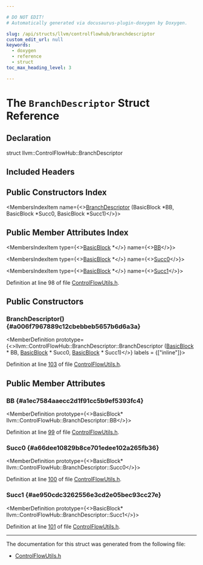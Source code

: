 ```yaml
---

# DO NOT EDIT!
# Automatically generated via docusaurus-plugin-doxygen by Doxygen.

slug: /api/structs/llvm/controlflowhub/branchdescriptor
custom_edit_url: null
keywords:
  - doxygen
  - reference
  - struct
toc_max_heading_level: 3

---
```





# The `BranchDescriptor` Struct Reference

<DoxygenPage pluginConfig={pluginConfig}>



## Declaration

<CodeBlock>struct llvm::ControlFlowHub::BranchDescriptor</CodeBlock>

## Included Headers

<IncludesList>
<IncludesListItem
  filePath="llvm/Transforms/Utils/ControlFlowUtils.h"
  permalink="/docs/api/files/include/include/llvm/include/llvm/transforms/include/llvm/transforms/utils/controlflowutils-h"
  isLocal="true" />
</IncludesList>

## Public Constructors Index

<MembersIndex>

<MembersIndexItem
  name={<><a href="#a006f7967889c12cbebbeb5657b6d6a3a">BranchDescriptor</a> (BasicBlock &#42;BB, BasicBlock &#42;Succ0, BasicBlock &#42;Succ1)</>}>
</MembersIndexItem>

</MembersIndex>

## Public Member Attributes Index

<MembersIndex>

<MembersIndexItem
  type={<><a href="/docs/api/classes/llvm/basicblock">BasicBlock</a> &#42;</>}
  name={<><a href="#a1ec7584aaecc2d1f91cc5b9ef5393fc4">BB</a></>}>
</MembersIndexItem>

<MembersIndexItem
  type={<><a href="/docs/api/classes/llvm/basicblock">BasicBlock</a> &#42;</>}
  name={<><a href="#a66dee10829b8ce701edee102a265fb36">Succ0</a></>}>
</MembersIndexItem>

<MembersIndexItem
  type={<><a href="/docs/api/classes/llvm/basicblock">BasicBlock</a> &#42;</>}
  name={<><a href="#ae950cdc3262556e3cd2e05bec93cc27e">Succ1</a></>}>
</MembersIndexItem>

</MembersIndex>


Definition at line 98 of file <a href="/docs/api/files/include/include/llvm/include/llvm/transforms/include/llvm/transforms/utils/controlflowutils-h">ControlFlowUtils.h</a>.

<SectionDefinition>

## Public Constructors

### BranchDescriptor() {#a006f7967889c12cbebbeb5657b6d6a3a}

<MemberDefinition
  prototype={<>llvm::ControlFlowHub::BranchDescriptor::BranchDescriptor (<a href="/docs/api/classes/llvm/basicblock">BasicBlock</a> &#42; BB, <a href="/docs/api/classes/llvm/basicblock">BasicBlock</a> &#42; Succ0, <a href="/docs/api/classes/llvm/basicblock">BasicBlock</a> &#42; Succ1)</>}
  labels = {["inline"]}>

Definition at line <a href="/docs/api/files/include/include/llvm/include/llvm/transforms/include/llvm/transforms/utils/controlflowutils-h/#l00103">103</a> of file <a href="/docs/api/files/include/include/llvm/include/llvm/transforms/include/llvm/transforms/utils/controlflowutils-h">ControlFlowUtils.h</a>.
</MemberDefinition>

</SectionDefinition>

<SectionDefinition>

## Public Member Attributes

### BB {#a1ec7584aaecc2d1f91cc5b9ef5393fc4}

<MemberDefinition
  prototype={<>BasicBlock&#42; llvm::ControlFlowHub::BranchDescriptor::BB</>}>

Definition at line <a href="/docs/api/files/include/include/llvm/include/llvm/transforms/include/llvm/transforms/utils/controlflowutils-h/#l00099">99</a> of file <a href="/docs/api/files/include/include/llvm/include/llvm/transforms/include/llvm/transforms/utils/controlflowutils-h">ControlFlowUtils.h</a>.
</MemberDefinition>

### Succ0 {#a66dee10829b8ce701edee102a265fb36}

<MemberDefinition
  prototype={<>BasicBlock&#42; llvm::ControlFlowHub::BranchDescriptor::Succ0</>}>

Definition at line <a href="/docs/api/files/include/include/llvm/include/llvm/transforms/include/llvm/transforms/utils/controlflowutils-h/#l00100">100</a> of file <a href="/docs/api/files/include/include/llvm/include/llvm/transforms/include/llvm/transforms/utils/controlflowutils-h">ControlFlowUtils.h</a>.
</MemberDefinition>

### Succ1 {#ae950cdc3262556e3cd2e05bec93cc27e}

<MemberDefinition
  prototype={<>BasicBlock&#42; llvm::ControlFlowHub::BranchDescriptor::Succ1</>}>

Definition at line <a href="/docs/api/files/include/include/llvm/include/llvm/transforms/include/llvm/transforms/utils/controlflowutils-h/#l00101">101</a> of file <a href="/docs/api/files/include/include/llvm/include/llvm/transforms/include/llvm/transforms/utils/controlflowutils-h">ControlFlowUtils.h</a>.
</MemberDefinition>

</SectionDefinition>

<hr/>

The documentation for this struct was generated from the following file:

<ul>
<li><a href="/docs/api/files/include/include/llvm/include/llvm/transforms/include/llvm/transforms/utils/controlflowutils-h">ControlFlowUtils.h</a></li>
</ul>

</DoxygenPage>
